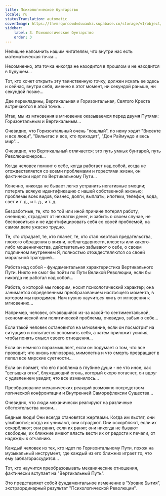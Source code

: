```yaml
---
title: Психологическое бунтарство
locale: ru
statusTranslation: automatic
coverImage: https://lhvmrqwrcowdvduuaukz.supabase.co/storage/v1/object/public/strapi-uploads/small_cover-tratado-de-psicologia-revolucionaria.webp-5e15e1cec4e0ebebcde5d7fc7565d8fd.webp
sidebar:
    label: 3. Психологическое бунтарство
    order: 3
---
```

Нелишне напомнить нашим читателям, что внутри нас есть математическая точка...

Несомненно, эта точка никогда не находится в прошлом и не находится в будущем...

Тот, кто хочет открыть эту таинственную точку, должен искать ее здесь и сейчас, внутри себя, именно в этот момент, ни секундой раньше, ни секундой позже...

Две перекладины, Вертикальная и Горизонтальная, Святого Креста встречаются в этой точке...

Итак, мы из мгновения в мгновение оказываемся перед двумя Путями: Горизонтальным и Вертикальным...

Очевидно, что Горизонтальный очень "пошлый", по нему ходят "Висенте и все люди", "Вильегас и все, кто приходит", "Дон Раймундо и весь мир"...

Очевидно, что Вертикальный отличается; это путь умных бунтарей, путь Революционеров...

Когда человек помнит о себе, когда работает над собой, когда не отождествляется со всеми проблемами и горестями жизни, он фактически идет по Вертикальному Пути...

Конечно, никогда не бывает легко устранить негативные эмоции; потерять всякую идентификацию с нашей собственной жизнью; проблемы всех видов, бизнес, долги, выплаты, ипотеки, телефон, вода, свет и т. д., и т. д., и т. д.

Безработные, те, кто по той или иной причине потерял работу, очевидно, страдают от нехватки денег, и забыть о своем случае, не беспокоиться и не идентифицировать себя со своей проблемой, на самом деле ужасно трудно.

Те, кто страдает, те, кто плачет, те, кто стал жертвой предательства, плохого обращения в жизни, неблагодарности, клеветы или какого-либо мошенничества, действительно забывают о себе, о своем подлинном внутреннем Я, полностью отождествляются со своей моральной трагедией...

Работа над собой - фундаментальная характеристика Вертикального Пути. Никто не смог бы пойти по Пути Великой Революции, если бы никогда не работал над собой...

Работа, о которой мы говорим, носит психологический характер; она занимается определенным преобразованием настоящего момента, в котором мы находимся. Нам нужно научиться жить от мгновения к мгновению...

Например, человек, отчаявшийся из-за какой-то сентиментальной, экономической или политической проблемы, очевидно, забыл о себе...

Если такой человек остановится на мгновение, если он посмотрит на ситуацию и попытается вспомнить себя, а затем приложит усилия, чтобы понять смысл своего отношения...

Если он немного поразмышляет, если он подумает о том, что все проходит; что жизнь иллюзорна, мимолетна и что смерть превращает в пепел все мирские суетности...

Если он поймет, что его проблема в глубине души - не что иное, как "вспышка огня", блуждающий огонь, который скоро погаснет, он вдруг с удивлением увидит, что все изменилось...

Преобразование механических реакций возможно посредством логической конфронтации и Внутренней Саморефлексии Существа...

Очевидно, что люди механически реагируют на различные обстоятельства жизни...

Бедные люди! Они всегда становятся жертвами. Когда им льстят, они улыбаются; когда их унижают, они страдают. Они оскорбляют, если их оскорбляют; они ранят, если их ранят; они никогда не бывают свободны; их ближние имеют власть вести их от радости к печали, от надежды к отчаянию.

Каждый человек из тех, кто идет по Горизонтальному Пути, похож на музыкальный инструмент, где каждый из его ближних играет то, что ему заблагорассудится...

Тот, кто научится преобразовывать механические отношения, фактически вступает на "Вертикальный Путь".

Это представляет собой фундаментальное изменение в "Уровне Бытия", экстраординарный результат "Психологической Революции".

